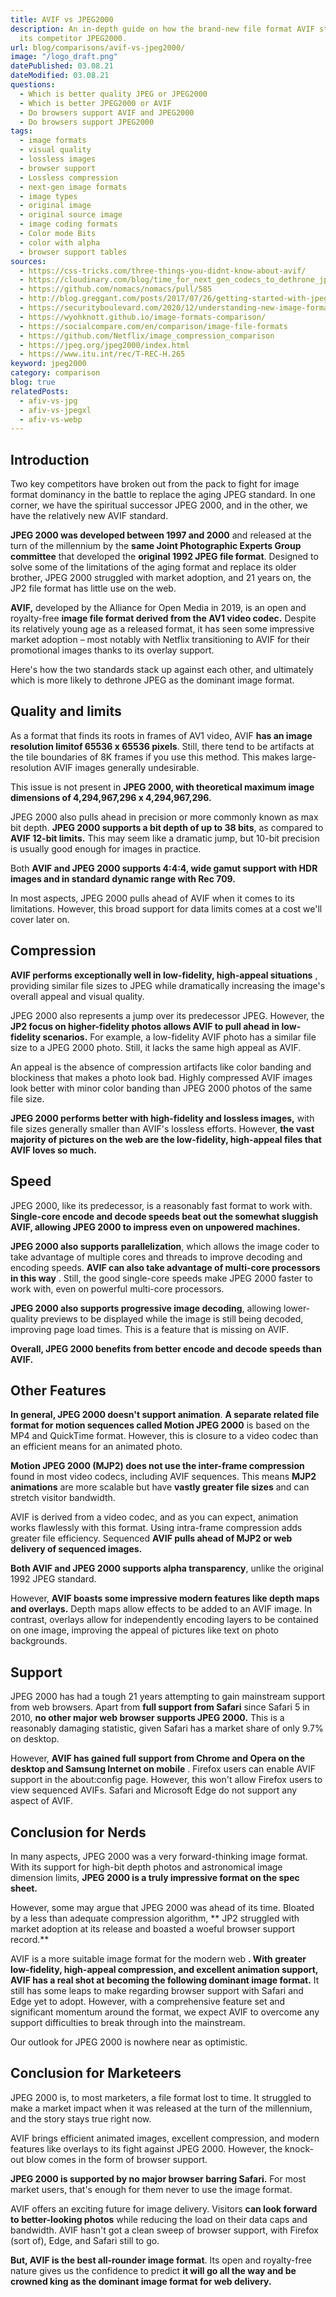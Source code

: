 ```yaml
---
title: AVIF vs JPEG2000
description: An in-depth guide on how the brand-new file format AVIF stacks up against
  its competitor JPEG2000.
url: blog/comparisons/avif-vs-jpeg2000/
image: "/logo_draft.png"
datePublished: 03.08.21
dateModified: 03.08.21
questions:
  - Which is better quality JPEG or JPEG2000
  - Which is better JPEG2000 or AVIF
  - Do browsers support AVIF and JPEG2000
  - Do browsers support JPEG2000
tags:
  - image formats
  - visual quality
  - lossless images
  - browser support
  - Lossless compression
  - next-gen image formats
  - image types
  - original image
  - original source image
  - image coding formats
  - Color mode Bits
  - color with alpha
  - browser support tables
sources:
  - https://css-tricks.com/three-things-you-didnt-know-about-avif/
  - https://cloudinary.com/blog/time_for_next_gen_codecs_to_dethrone_jpeg
  - https://github.com/nomacs/nomacs/pull/585
  - http://blog.greggant.com/posts/2017/07/26/getting-started-with-jpeg2000-jpeg-xr-webp-on-macos-osx.html
  - https://securityboulevard.com/2020/12/understanding-new-image-formats/
  - https://wyohknott.github.io/image-formats-comparison/
  - https://socialcompare.com/en/comparison/image-file-formats
  - https://github.com/Netflix/image_compression_comparison
  - https://jpeg.org/jpeg2000/index.html
  - https://www.itu.int/rec/T-REC-H.265
keyword: jpeg2000
category: comparison
blog: true
relatedPosts:
  - afiv-vs-jpg
  - afiv-vs-jpegxl
  - afiv-vs-webp
---
```




## Introduction
  
Two key competitors have broken out from the pack to fight for image format dominancy in the battle to replace the aging JPEG standard. In one corner, we have the spiritual successor JPEG 2000, and in the other, we have the relatively new AVIF standard.  

**JPEG 2000 was developed between 1997 and 2000** and released at the turn of the millennium by the **same Joint Photographic Experts Group committee** that developed the **original 1992 JPEG file format**. Designed to solve some of the limitations of the aging format and replace its older brother, JPEG 2000 struggled with market adoption, and 21 years on, the JP2 file format has little use on the web.  

**AVIF,** developed by the Alliance for Open Media in 2019, is an open and royalty-free **image file format derived from the AV1 video codec.** Despite its relatively young age as a released format, it has seen some impressive market adoption – most notably with Netflix transitioning to AVIF for their promotional images thanks to its overlay support.  

Here's how the two standards stack up against each other, and ultimately which is more likely to dethrone JPEG as the dominant image format.  

## Quality and limits
  
As a format that finds its roots in frames of AV1 video, AVIF **has an image resolution limitof 65536 x 65536 pixels**. Still, there tend to be artifacts at the tile boundaries of 8K frames if you use this method. This makes large-resolution AVIF images generally undesirable.  

This issue is not present in **JPEG 2000, with theoretical maximum image dimensions of 4,294,967,296 x 4,294,967,296.**  

JPEG 2000 also pulls ahead in precision or more commonly known as max bit depth. **JPEG 2000 supports a bit depth of up to 38 bits**, as compared to **AVIF 12-bit limits.** This may seem like a dramatic jump, but 10-bit precision is usually good enough for images in practice.  

Both **AVIF and JPEG 2000 supports 4:4:4, wide gamut support with HDR images and in standard dynamic range with Rec 709.**  

In most aspects, JPEG 2000 pulls ahead of AVIF when it comes to its limitations. However, this broad support for data limits comes at a cost we'll cover later on.  

## Compression
  
**AVIF performs exceptionally well in low-fidelity, high-appeal situations** , providing similar file sizes to JPEG while dramatically increasing the image's overall appeal and visual quality.  

JPEG 2000 also represents a jump over its predecessor JPEG. However, the **JP2 focus on higher-fidelity photos allows AVIF to pull ahead in low-fidelity scenarios.**  For example, a low-fidelity AVIF photo has a similar file size to a JPEG 2000 photo. Still, it lacks the same high appeal as AVIF.  

An appeal is the absence of compression artifacts like color banding and blockiness that makes a photo look bad. Highly compressed AVIF images look better with minor color banding than JPEG 2000 photos of the same file size.  

**JPEG 2000 performs better with high-fidelity and lossless images,**  with file sizes generally smaller than AVIF's lossless efforts. However, **the vast majority of pictures on the web are the low-fidelity, high-appeal files that AVIF loves so much.**  

## Speed
  
JPEG 2000, like its predecessor, is a reasonably fast format to work with. **Single-core encode and decode speeds beat out the somewhat sluggish AVIF, allowing JPEG 2000 to impress even on unpowered machines.**  

**JPEG 2000 also supports parallelization**, which allows the image coder to take advantage of multiple cores and threads to improve decoding and encoding speeds. **AVIF can also take advantage of multi-core processors in this way** . Still, the good single-core speeds make JPEG 2000 faster to work with, even on powerful multi-core processors.  

**JPEG 2000 also supports progressive image decoding**, allowing lower-quality previews to be displayed while the image is still being decoded, improving page load times. This is a feature that is missing on AVIF.  

**Overall, JPEG 2000 benefits from better encode and decode speeds than AVIF.**  

## Other Features
  
**In general, JPEG 2000 doesn't support animation**. **A separate related file format for motion sequences called Motion JPEG 2000**  is based on the MP4 and QuickTime format. However, this is closure to a video codec than an efficient means for an animated photo.  

**Motion JPEG 2000 (MJP2) does not use the inter-frame compression**  found in most video codecs, including AVIF sequences. This means **MJP2 animations** are more scalable but have **vastly greater file sizes** and can stretch visitor bandwidth.  

AVIF is derived from a video codec, and as you can expect, animation works flawlessly with this format. Using intra-frame compression adds greater file efficiency. Sequenced **AVIF pulls ahead of MJP2 or web delivery of sequenced images.**  

**Both AVIF and JPEG 2000 supports alpha transparency**, unlike the original 1992 JPEG standard.  

However, **AVIF boasts some impressive modern features like depth maps and overlays.** Depth maps allow effects to be added to an AVIF image. In contrast, overlays allow for independently encoding layers to be contained on one image, improving the appeal of pictures like text on photo backgrounds.  

## Support
  
JPEG 2000 has had a tough 21 years attempting to gain mainstream support from web browsers. Apart from **full support from Safari** since Safari 5 in 2010, **no other major web browser supports JPEG 2000\.** This is a reasonably damaging statistic, given Safari has a market share of only 9.7% on desktop.  

However, **AVIF has gained full support from Chrome and Opera on the desktop and Samsung Internet on mobile** . Firefox users can enable AVIF support in the about:config page. However, this won't allow Firefox users to view sequenced AVIFs. Safari and Microsoft Edge do not support any aspect of AVIF.  

## Conclusion for Nerds
 
In many aspects, JPEG 2000 was a very forward-thinking image format. With its support for high-bit depth photos and astronomical image dimension limits, **JPEG 2000 is a truly impressive format on the spec sheet.** 

However, some may argue that JPEG 2000 was ahead of its time. Bloated by a less than adequate compression algorithm, ** JP2 struggled with market adoption at its release and boasted a woeful browser support record.** 

AVIF is a more suitable image format for the modern web **. With greater low-fidelity, high-appeal compression, and excellent animation support, AVIF has a real shot at becoming the following dominant image format.** It still has some leaps to make regarding browser support with Safari and Edge yet to adopt. However, with a comprehensive feature set and significant momentum around the format, we expect AVIF to overcome any support difficulties to break through into the mainstream.  

Our outlook for JPEG 2000 is nowhere near as optimistic.  

## Conclusion for Marketeers
  
JPEG 2000 is, to most marketers, a file format lost to time. It struggled to make a market impact when it was released at the turn of the millennium, and the story stays true right now.  

AVIF brings efficient animated images, excellent compression, and modern features like overlays to its fight against JPEG 2000\. However, the knock-out blow comes in the form of browser support.  

**JPEG 2000 is supported by no major browser barring Safari.** For most market users, that's enough for them never to use the image format.  

AVIF offers an exciting future for image delivery. Visitors **can look forward to better-looking photos** while reducing the load on their data caps and bandwidth. AVIF hasn't got a clean sweep of browser support, with Firefox (sort of), Edge, and Safari still to go.  

**But, AVIF is the best all-rounder image format**. Its open and royalty-free nature gives us the confidence to predict **it will go all the way and be crowned king as the dominant image format for web delivery.**  
